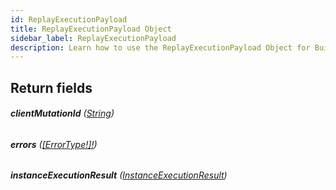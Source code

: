 ```yaml
---
id: ReplayExecutionPayload
title: ReplayExecutionPayload Object
sidebar_label: ReplayExecutionPayload
description: Learn how to use the ReplayExecutionPayload Object for Builder's API.
---
```


## Return fields

###### <b>clientMutationId</b> ([String](/docs/composer/builder/api/schema/scalar/String.mdx))

###### <b>errors</b> ([[ErrorType!]!](/docs/composer/builder/api/schema/object/ErrorType.mdx))

###### <b>instanceExecutionResult</b> ([InstanceExecutionResult](/docs/composer/builder/api/schema/object/InstanceExecutionResult.mdx))

